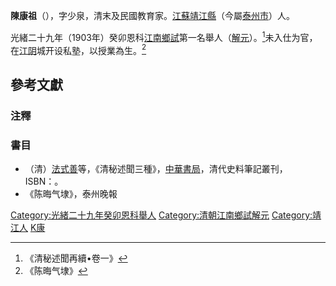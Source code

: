 '''陳康祖'''（{{bd|1856年||1933年||Chen}}），字少泉，清末及民國教育家。[[江蘇|江蘇]][[靖江縣|靖江縣]]（今屬[[泰州市|泰州市]]）人。

光緒二十九年（1903年）癸卯恩科[[江南省|江南]][[鄉試|鄉試]]第一名舉人（[[解元|解元]]）。<ref>《清秘述聞再續•卷一》</ref>未入仕为官，在[[江阴|江阴]]城开设私塾，以授業為生。<ref>《陈晦气埭》</ref>

==參考文獻==
===注釋===
{{reflist}}

===書目===
*（清）[[法式善|法式善]]等，《清秘述聞三種》，[[中華書局|中華書局]]，清代史料筆記叢刊，ISBN：{{ISBN|7101017428}}。
*《陈晦气埭》，泰州晚報

{{DEFAULTSORT:Chen陳}}
[[Category:光緒二十九年癸卯恩科舉人|Category:光緒二十九年癸卯恩科舉人]]
[[Category:清朝江南鄉試解元|Category:清朝江南鄉試解元]]
[[Category:靖江人|Category:靖江人]]
[[Category:陳姓|K康]]